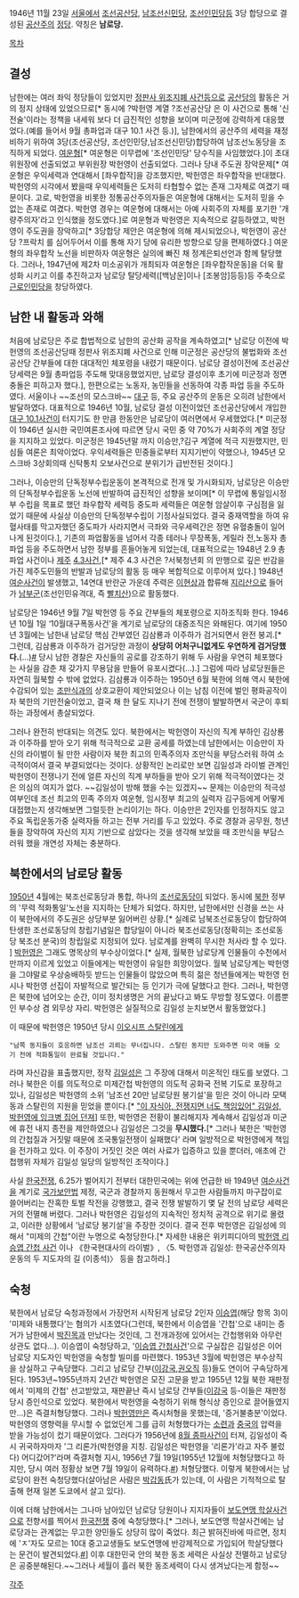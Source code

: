 1946년 11월 23일 [[서울]]에서 [[조선공산당]], [[남조선신민당]], [[조선인민당]]등 3당 합당으로 결성된 [[공산주의]] [[정당]]. 약칭은 '''남로당.'''

[[목차]]

== 결성 ==
남한에는 여러 좌익 정당들이 있었지만 [[정판사 위조지폐 사건]]등으로 [[공산당]]의 활동은 거의 정지 상태에 있었으므로[* 동시에 ?박헌영 계열 ?조선공산당 은 이 사건으로 통해 '신전술'이라는 정책을 내세워 보다 더 급진적인 성향을 보이며 미군정에 강력하게 대응했었다.(예를 들어서 9월 총파업과 대구 10.1 사건 등.)], 남한에서의 공산주의 세력을 재정비하기 위하여 3당(조선공산당, 조선인민당,남조선신민당)합당하여 남조선노동당을 조직하게 되었다. [[여운형]][* 여운형은 이무렵에 '조선인민당' 당수직을 사임했었다.]이 초대 위원장에 선출되었고 부위원장 박헌영이 선출되었다. 그러나 당내 주도권 장악문제[* 여운형은 우익세력과 연대해서 [좌우합작]을 강조했지만, 박헌영은 좌우합작을 반대했다. 박헌영의 시각에서 봤을때 우익세력들은 도저히 타협할수 없는 존재 그자체로 여겼기 때문이다. 고로, 박헌영을 비롯한 정통공산주의자들은 여운형에 대해서는 도저히 믿을 수 없는 존재로 여겼다. 박헌영 경우는 여운형에 대해서는 아예 사회주의 자체를 포기한 '개량주의자'라고 인식했을 정도였다.]로 여운형과 박헌영은 지속적으로 갈등하였고, 박헌영이 주도권을 장악하고[* 3당합당 제안은 여운형에 의해 제시되었으나, 박헌영이 공산당 ?프락치 를 심어두어서 이를 통해 자기 당에 유리한 방향으로 당을 편제하였다.] 여운형의 좌우합작 노선을 비판하자 여운형은 실의에 빠진 채 정계은퇴선언과 함께 탈당했다. 그러나, 1947년에 제2차 미소공위가 개최되자 여운형은 [좌우합작운동]을 더욱 활성화 시키고 이를 추진하고자 남로당 탈당세력([백남운]이나 [조봉암]등등)등 주축으로 [[근로인민당]]을 창당하였다.

== 남한 내 활동과 와해 ==
처음에 남로당은 주로 합법적으로 남한의 공산화 공작을 계속하였고[* 남로당 이전에 박헌영의 조선공산당때 정판사 위조지폐 사건으로 인해 미군정은 공산당의 불법화와 조선공산당 간부들에 대한 대대적인 체포령을 내렸기 때문이다. 남로당 결성이전에 조선공산당세력은 9월 총파업등 주도해 맞대응했었지만, 남로당 결성이후 초기에 미군정과 정면충돌은 피하고자 했다.], 한편으로는 노동자, 농민들을 선동하여 각종 파업 등을 주도하였다. 서울이나 ~~조선의 모스크바~~ [[대구]] 등, 주요 공산주의 운동은 오히려 남한에서 발달하였다. 대표적으로 1946년 10월, 남로당 결성 이전이었던 조선공산당에서 개입한 [[대구 10.1사건]]이 터지기도 한 만큼 한동안은 남로당이 여러면에서 우세했었다.[* 미군정이 1946년 실시한 국민여론조사에 따르면 당시 국민 중 약 70%가 사회주의 계열 정당을 지지하고 있었다. 미군정은 1945년말 까지 이승만,?김구 계열에 적극 지원했지만, 민심들 여론은 최악이었다. 우익세력들은 민중들로부터 지지기반이 약했으나, 1945년 모스크바 3상회의때 신탁통치 오보사건으로 분위기가 급반전된 것이다.]

그러나, 이승만의 단독정부수립운동이 본격적으로 전개 및 가시화되자, 남로당은 이승만의 단독정부수립운동 노선에 반발하여 급진적인 성향을 보이며[* 이 무렵에 통일임시정부 수립을 목표로 했던 좌우합작 세력등 중도파 세력들은 여운형 암살이후 구심점을 잃었기 때문에 사실상 이승만의 단독정부수립이 기정사실되었다. 결국 중재역할을 하여 유혈사태를 막고자했던 중도파가 사라지면서 극좌와 극우세력간은 정면 유혈충돌이 일어나게 된것이다.], 기존의 파업활동을 넘어서 각종 테러나 무장폭동, 게릴라 전,노동자 총파업 등을 주도하면서 남한 정부를 흔들어놓게 되었는데, 대표적으로는 1948년 2.9 총파업 사건이나 [[제주]] [[4.3사건]],[* 제주 4.3 사건은 ?서북청년회 의 만행으로 깊은 반감을 가진 제주도민들의 반발과 남로당의 활동 등 매우 복합적으로 이루어져 있다.] 1948년 [[여순사건]]이 발생했고, 14연대 반란군 가운데 주력은 [[이현상]]과 합류해 [[지리산]]으로 들어가 [[남부군]](조선인민유격대, 즉 [[빨치산]])으로 활동했다.

남로당은 1946년 9월 7일 박헌영 등 주요 간부들의 체포령으로 지하조직화 한다. 1946년 10월 1일 ‘10월대구폭동사건’을 계기로 남로당의 대중조직은 와해된다. 여기에 1950년 3월에는 남한내 남로당 핵심 간부였던 김삼룡과 이주하가 검거되면서 완전 붕괴.[* 그런데, 김삼룡과 이주하가 검거당한 과정이 '''상당히 어처구니없게도 우연하게 검거당했다.'''(...)[http://book.daum.net/detail/book.do?bookid=DGT4808976968012&barcode=4808976968012&prePage=516&keyword=preTab=02&isDaumSearchRefer=false#tab_preview #] 당시 남한 경찰은 자신들의 공로를 강조하기 위해 두 사람을 우연히 체포했다는 사실을 감춘 채 갖가지 무용담을 만들어 유포시켰다(...).] 그럼에 따라 남로당원들은 자연히 월북할 수 밖에 없었다. 김삼룡과 이주하는 1950년 6월 북한에 의해 역시 북한에 수감되어 있는 [[조만식]]과의 상호교환이 제안되었으나 이는 남침 이전에 벌인 평화공작이자 북한의 기만전술이었고, 결국 채 한 달도 지나기 전에 전쟁이 발발하면서 국군이 후퇴하는 과정에서 총살되었다.

그러나 완전히 반대되는 의견도 있다. 북한에서는 박헌영이 자신의 직계 부하인 김상룡과 이주하를 받아 오기 위해 적극적으로 교환 공세를 하였는데 남한에서는 이승만이 자신의 라이벌이 될 만한 사람이자 북한 최고의 민족주의자 조만식을 부담스러워 하여 소극적이여서 결국 부결되었다는 것이다. 상황적인 논리로만 보면 김일성과 라이벌 관계인 박헌영이 전쟁나기 전에 얼른 자신의 직계 부하들을 받아 오기 위해 적극적이였다는 것은 의심의 여지가 없다. ~~김일성이 방해 했을 수는 있겠지~~ 문제는 이승만의 적극성 여부인데 조선 최고의 민족 주의자 여운형, 임시정부 최고의 실력자 김구등에게 어떻게 대접했는지 생각해보면 그럴듯한 논리이기는 하다. 이승만은 2인자를 인정하지도 않고 주요 독립운동가중 실력자들 하고는 전부 거리를 두고 있었다. 주로 경찰과 공무원, 청년들을 장악하여 자신의 지지 기반으로 삼았다는 것을 생각해 보았을 때 조만식을 부담스러워 했을 개연성 자체는 충분하다.

== 북한에서의 남로당 활동 ==
[[1950년]] 4월에는 북조선로동당과 통합, 하나의 [[조선로동당]]이 되었다. 동시에 [[북한]] 정부의 '무력 적화통일'노선을 지지하는 단체가 되었다. 하지만, 남한에서만 신경을 쓰는 사이 북한에서의 주도권은 상당부분 잃어버린 상황.[* 실례로 남북조선로동당이 합당하여 탄생한 조선로동당의 창립기념일은 합당일이 아니라 북조선로동당(정확히는 조선로동당 북조선 분국)의 창립일로 지정되어 있다. 남로계를 완벽히 무시한 처사라 할 수 있다. ] [[박헌영]]은 그래도 명목상의 부수상이었다.[* 실제, 월북한 남로당계 인물들이 수천에서 만까지 이르게 있었고 이들에게는 박헌영이 유일한 희망이었다. 월북 남로당계는 박헌영을 그야말로 우상숭배하듯 받드는 인물들이 많았으며 특히 젊은 청년들에게는 박헌영 헌시나 박헌영 선집이 자발적으로 발간되는 등 인기가 극에 달했다고 한다. 그러나, 박헌영은 북한에 넘어오는 순간, 이미 정치생명은 거의 끝났다고 봐도 무방할 정도였다. 이름뿐인 부수상 겸 외무상 자리. 박헌영은 실질적으로 김일성 눈치보면서 활동했었다.]

이 때문에 박헌영은 1950년 당시 [[이오시프 스탈린]]에게
 "남쪽 동지들이 호응하면 남조선 괴뢰는 무너집니다. 스탈린 동지만 도와주면 미국 애들 오기 전에 적화통일이 완료될 것입니다." 
라며 자신감을 표출했지만, 정작 [[김일성]]은 그 주장에 대해서 미온적인 태도를 보였다. 그러나 북한은 이를 의도적으로 미제간첩 박헌영의 의도적 공화국 전복 기도로 포장하고 있나, 김일성은 박헌영의 소위 '남조선 20만 남로당원 봉기설'을 믿은 것이 아니라 모택동과 스탈린의 지원을 믿었을 뿐이다.[* [http://news.chosun.com/site/data/html_dir/2010/06/24/2010062400087.html "이 자식아, 전쟁지면 너도 책임있어" 김일성, 박헌영에 잉크병 집어 던져]] 또한, 박헌영은 전황이 불리해지자 계속해서 김일성과 미군에 휴전 내지 종전을 제안하였으나 김일성은 그것을 '''무시했다.'''[* 그러나 북한은 '박헌영의 간첩질과 거짓말 때문에 조국통일전쟁이 실패했다' 라며 일방적으로 박헌영에게 책임을 전가하고 있다. 이 주장이 거짓인 것은 여러 사료가 입증하고 있을 뿐더러, 애초에 간첩행위 자체가 김일성 일당의 일방적인 조작이다.]

사실 [[한국전쟁]], 6.25가 벌어지기 전부터 대한민국에는 위에 언급한 바 1949년 [[여순사건]]을 계기로 [[국가보안법]] 제정, 국군과 경찰까지 동원해서 무고한 사람들까지 마구잡이로 쓸어버리는 잔혹한 토벌 작전을 강행했고, 결국 전쟁 발발하기 몇 달 전의 남로당 세력은 거의 전멸해 버렸다. 그러나 박헌영은 김일성의 지속적인 정치적 공격으로 위기로 몰렸고, 이러한 상황에서 '남로당 봉기설'을 주장한 것이다. 결국 전후 박헌영은 김일성에 의해서 "미제의 간첩"이란 누명으로 숙청당한다.[* 자세한 내용은 위키피디아의 [http://ko.wikipedia.org/wiki/%EB%B0%95%ED%97%8C%EC%98%81_%EB%A6%AC%EC%8A%B9%EC%97%BD_%EA%B0%84%EC%B2%A9_%EC%82%AC%EA%B1%B4 박헌영 리승엽 간첩 사건] 이나 《한국현대사의 라이벌》, 〈5. 박헌영과 김일성: 한국공산주의자운동의 두 지도자의 길 (이종석)〉 등을 참고하라.]

== 숙청 ==
북한에서 남로당 숙청과정에서 가장먼저 시작된게 남로당 2인자 [[이승엽]](해당 항목 3)이 '미제와 내통했다'는 혐의가 시초였다(그런데, 북한에서 이승엽을 '간첩'으로 내미는 증거가 남한에서 [[박진목]]과 만났다는 것인데, 그 전개과정에 있어서는 간첩행위와 아무런 상관도 없다…). 이승엽이 숙청당하고, '[[이승엽 간첩사건]]'으로 구실잡은 김일성은 이어 남로당 지도자인 박헌영을 숙청할 빌미를 마련했다. 1953년 3월에 박헌영은 부수상직을 상실하고 구속당했다. 그리고 남로당 간부([[이강국]],[[권오직]] 등)들도 연이어 구속당하게 된다. 1953년~1955년까지 2년간 박헌영은 모진 고문을 받고 1955년 12월 북한 재판정에서 '미제의 간첩' 선고받았고, 재판끝난 즉시 남로당 간부들([[이강국]] 등-이들은 재판정 당시 증인석으로 있었다. 북한에서 박헌영을 숙청하기 위해 형식상 증인으로 끌어들였지만…)은 즉결처형당했다. 그러나 [[박헌영]]만은 즉시처형을 못했는데, '증거불충분'이었다. 박헌영의 영향력을 무시할 수 없었던게 그를 급히 처형했다가는 [[소련]]과 [[중국]]의 압력을 받을 가능성이 컸기 때문이었다. 그러다가 1956년에 [[8월 종파사건]]이 터져, 김일성이 즉시 귀국하자마자 '그 리론가(박헌영을 지칭. 김일성은 박헌영을 '리론가'라고 자주 불렀다) 어디갔어?'라며 즉결처형 지시, 1956년 7월 19일(1955년 12월에 처형당했다고 하지만, 당시 여러 정황상 보면 7월 19일이 유력하다.[http://book.daum.net/detail/book.do?bookid=DGT4808976968012&barcode=4808976968012&prePageNo=1&prePage=480&keyword=preTab=02&isDaumSearchRefer=false#tab_preview #]) 처형당했다. 이렇게 북한에서는 남로당이 완전 숙청당했다(살아남은 사람은 [[박갑동]]氏가 있는데, 이 사람은 기적적으로 탈출해 현재 일본 도쿄에서 살고 있다).

이에 더해 남한에서는 그나마 남아있던 남로당 당원이나 지지자들이 [[보도연맹 학살사건]]으로 전향서를 찍어서 [[한국전쟁]] 중에 숙청당했다.[* 그러나, 보도연맹 학살사건에는 남로당과는 관계없는 무고한 양민들도 상당히 많이 죽었다. 최근 밝혀진바에 따르면, 정치에 'ㅈ'자도 모르는 10대 중고교생들도 보도연맹에 반강제적으로 가입되어 학살당했다는 문건이 발견되었다.[http://news.naver.com/main/read.nhn?mode=LSD&mid=sec&sid1=100&oid=001&aid=0003045871 #]] 이후 대한민국 안의 북한 동조 세력은 사실상 전멸하고 남로당은 공중분해된다.~~그러나 세월이 흘러  북한 동조세력이 다시 생겨났다는게 함정~~

[[각주]]
